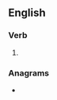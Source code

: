 ==English==

===Verb===
{{head|en|verb form}}

# {{en-past of|remunerate}}

===Anagrams===
* {{anagrams|en|renumerated}}